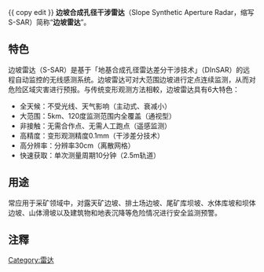 {{ copy edit }}
'''边坡合成孔径干涉雷达'''（Slope Synthetic Aperture Radar，缩写 S-SAR）简称“'''边坡雷达'''”。

== 特色 ==
边坡雷达（S-SAR）是基于「地基合成孔径雷达差分干涉技术」（DInSAR）的远程自动监控的无线感测系统。边坡雷达可对大范围边坡进行定点连续监测，从而对危险区域灾害进行预报。与传统变形观测方法相較，边坡雷达具有6大特色：
* 全天候：不受光线、天气影响（主动式、衰减小）
* 大范围：5km、120度监测范围内全覆盖（通视型）
* 非接触：无需合作点、无需人工跑点（遥感监测）
* 高精度：变形观测精度0.1mm（干涉差分技术）
* 高分辨率：分辨率30cm（离散网格）
* 快速获取：单次测量周期10分钟（2.5m轨道）

== 用途 ==
常应用于采矿领域中，对露天矿边坡、排土场边坡、尾矿库坝坡、水体库坡和坝体边坡、山体滑坡以及建筑物和地表沉降等危险情况进行安全监测预警。

[[Category:雷达|Category:雷达]]

== 注釋 ==
{{Reflist}}